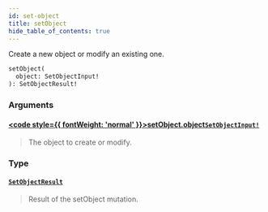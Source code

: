 ```yaml
---
id: set-object
title: setObject
hide_table_of_contents: true
---
```








Create a new object or modify an existing one.

```graphql
setObject(
  object: SetObjectInput!
): SetObjectResult!
```


### Arguments

#### [<code style={{ fontWeight: 'normal' }}>setObject.<b>object</b></code>](#)<Bullet />[`SetObjectInput!`](/docs/v1/directory-api-reference/schema/objects/inputs/set-object-input) <Badge class="secondary" text="non-null"/> <Badge class="secondary" text="input"/> <Badge class="secondary" text="objects"/>
> The object to create or modify.
> 

### Type

#### [`SetObjectResult`](/docs/v1/directory-api-reference/schema/objects/objects/set-object-result) <Badge class="secondary" text="object"/> <Badge class="secondary" text="objects"/>
> Result of the setObject mutation.
> 





